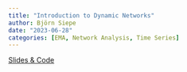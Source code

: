 ```yaml
---
title: "Introduction to Dynamic Networks"
author: Björn Siepe
date: "2023-06-28"
categories: [EMA, Network Analysis, Time Series]
---
```


<a href="https://github.com/bsiepe/dynamical-networks-workshop" target="_blank">Slides & Code</a>